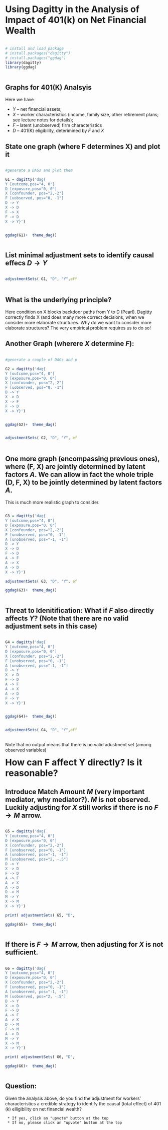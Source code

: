# Using Dagitty in the Analysis of Impact of 401(k) on Net Financial Wealth

<style>
  .col2 {
    columns: 2 200px;         /* number of columns and width in pixels*/
    -webkit-columns: 2 200px; /* chrome, safari */
    -moz-columns: 2 200px;    /* firefox */
  }
  .col3 {
    columns: 3 100px;
    -webkit-columns: 3 100px;
    -moz-columns: 3 100px;
  }
</style>




:::::: {.columns}
::: {.column width="49.5%" data-latex="{0.48\textwidth}" }
```r
# install and load package
# install.packages("dagitty")
# install.packages("ggdag")
library(dagitty)
library(ggdag)

```

:::
::: {.column width="1%" data-latex="{0.04\textwidth}"}
\ 
<!-- an empty Div (with a white space), serving as
a column separator -->
:::
:::::: {.column width="49.5%" data-latex="{0.48\textwidth}"}

```python

```
:::
::::::
\newline



## Graphs for 401(K) Analsyis


Here we have <br />

* $Y$ -- net financial assets;
* $X$ -- worker characteristics (income, family size, other retirement plans; see lecture notes for details);
* $F$ -- latent (unobserved) firm characteristics
* $D$ -- 401(K) eligibility, deterimined by $F$ and $X$



## State one graph (where F determines X) and plot it

:::::: {.columns}
::: {.column width="49.5%" data-latex="{0.48\textwidth}" }
```r
#generate a DAGs and plot them

G1 = dagitty('dag{
Y [outcome,pos="4, 0"]
D [exposure,pos="0, 0"]
X [confounder, pos="2,-2"]
F [uobserved, pos="0, -1"]
D -> Y
X -> D
F -> X
F -> D
X -> Y}')


ggdag(G1)+  theme_dag()
```

:::
::: {.column width="1%" data-latex="{0.04\textwidth}"}
\ 
<!-- an empty Div (with a white space), serving as
a column separator -->
:::
:::::: {.column width="49.5%" data-latex="{0.48\textwidth}"}

```python

```
:::
::::::
\newline


## List minimal adjustment sets to identify causal effecs $D \to Y$

:::::: {.columns}
::: {.column width="49.5%" data-latex="{0.48\textwidth}" }
```r
adjustmentSets( G1, "D", "Y",effect="total" ) 
```

:::
::: {.column width="1%" data-latex="{0.04\textwidth}"}
\ 
<!-- an empty Div (with a white space), serving as
a column separator -->
:::
:::::: {.column width="49.5%" data-latex="{0.48\textwidth}"}

```python

```
:::
::::::
\newline


## What is the underlying principle? 

Here condition on X blocks backdoor paths from Y to D (Pearl).  Dagitty correctly finds X (and does many more correct decisions, when we consider more elaborate structures. Why do we want to consider more elaborate structures? The very empirical problem requires us to do so!

## Another Graph (wherere $X$ determine $F$):

:::::: {.columns}
::: {.column width="49.5%" data-latex="{0.48\textwidth}" }
```r
#generate a couple of DAGs and plot them

G2 = dagitty('dag{
Y [outcome,pos="4, 0"]
D [exposure,pos="0, 0"]
X [confounder, pos="2,-2"]
F [uobserved, pos="0, -1"]
D -> Y
X -> D
X -> F
F -> D
X -> Y}')


ggdag(G2)+  theme_dag()
```

:::
::: {.column width="1%" data-latex="{0.04\textwidth}"}
\ 
<!-- an empty Div (with a white space), serving as
a column separator -->
:::
:::::: {.column width="49.5%" data-latex="{0.48\textwidth}"}

```python

```
:::
::::::
\newline









:::::: {.columns}
::: {.column width="49.5%" data-latex="{0.48\textwidth}" }
```r
adjustmentSets( G2, "D", "Y", effect="total" )
```

:::
::: {.column width="1%" data-latex="{0.04\textwidth}"}
\ 
<!-- an empty Div (with a white space), serving as
a column separator -->
:::
:::::: {.column width="49.5%" data-latex="{0.48\textwidth}"}

```python

```
:::
::::::
\newline








## One more graph (encompassing previous ones), where (F, X) are jointly determined by latent factors $A$. We can allow in fact the whole triple (D, F, X) to be jointly determined by latent factors $A$.


This is much more realistic graph to consider.


:::::: {.columns}
::: {.column width="49.5%" data-latex="{0.48\textwidth}" }
```r
G3 = dagitty('dag{
Y [outcome,pos="4, 0"]
D [exposure,pos="0, 0"]
X [confounder, pos="2,-2"]
F [unobserved, pos="0, -1"]
A [unobserved, pos="-1, -1"]
D -> Y
X -> D
F -> D
A -> F
A -> X
A -> D
X -> Y}')

adjustmentSets( G3, "D", "Y", effect="total"  ) 

ggdag(G3)+  theme_dag()
```

:::
::: {.column width="1%" data-latex="{0.04\textwidth}"}
\ 
<!-- an empty Div (with a white space), serving as
a column separator -->
:::
:::::: {.column width="49.5%" data-latex="{0.48\textwidth}"}

```python

```
:::
::::::
\newline




## Threat to Idenitification: What if $F$ also directly affects $Y$? (Note that there are no valid adjustment sets in this case)


:::::: {.columns}
::: {.column width="49.5%" data-latex="{0.48\textwidth}" }
```r
G4 = dagitty('dag{
Y [outcome,pos="4, 0"]
D [exposure,pos="0, 0"]
X [confounder, pos="2,-2"]
F [unobserved, pos="0, -1"]
A [unobserved, pos="-1, -1"]
D -> Y
X -> D
F -> D
A -> F
A -> X
A -> D
F -> Y
X -> Y}')


ggdag(G4)+  theme_dag()
```

:::
::: {.column width="1%" data-latex="{0.04\textwidth}"}
\ 
<!-- an empty Div (with a white space), serving as
a column separator -->
:::
:::::: {.column width="49.5%" data-latex="{0.48\textwidth}"}

```python

```
:::
::::::
\newline


:::::: {.columns}
::: {.column width="49.5%" data-latex="{0.48\textwidth}" }
```r
adjustmentSets( G4, "D", "Y",effect="total"  )

```

:::
::: {.column width="1%" data-latex="{0.04\textwidth}"}
\ 
<!-- an empty Div (with a white space), serving as
a column separator -->
:::
:::::: {.column width="49.5%" data-latex="{0.48\textwidth}"}

```python

```
:::
::::::
\newline


Note that no output means that there is no valid adustment set (among observed variables)

<span style="font-size:2em; font-weight:bold">  How can F affect Y directly? Is it reasonable? </span>

## Introduce Match Amount $M$ (very important mediator, why mediator?). $M$ is not observed.  Luckily adjusting for $X$ still works if there is no $F \to M$ arrow.

:::::: {.columns}
::: {.column width="49.5%" data-latex="{0.48\textwidth}" }
```r
G5 = dagitty('dag{
Y [outcome,pos="4, 0"]
D [exposure,pos="0, 0"]
X [confounder, pos="2,-2"]
F [unobserved, pos="0, -1"]
A [unobserved, pos="-1, -1"]
M [unobserved, pos="2, -.5"]
D -> Y
X -> D
F -> D
A -> F
A -> X
A -> D
D -> M
M -> Y
X -> M
X -> Y}')

print( adjustmentSets( G5, "D", "Y",effect="total"  ) )

ggdag(G5)+  theme_dag()
```

:::
::: {.column width="1%" data-latex="{0.04\textwidth}"}
\ 
<!-- an empty Div (with a white space), serving as
a column separator -->
:::
:::::: {.column width="49.5%" data-latex="{0.48\textwidth}"}

```python

```
:::
::::::
\newline


## If  there is $F \to M$ arrow, then adjusting for $X$ is not sufficient.


:::::: {.columns}
::: {.column width="49.5%" data-latex="{0.48\textwidth}" }
```r
G6 = dagitty('dag{
Y [outcome,pos="4, 0"]
D [exposure,pos="0, 0"]
X [confounder, pos="2,-2"]
F [unobserved, pos="0, -1"]
A [unobserved, pos="-1, -1"]
M [uobserved, pos="2, -.5"]
D -> Y
X -> D
F -> D
A -> F
A -> X
D -> M
F -> M
A -> D
M -> Y
X -> M
X -> Y}')

print( adjustmentSets( G6, "D", "Y" ),effect="total"  )

ggdag(G6)+  theme_dag()
```

:::
::: {.column width="1%" data-latex="{0.04\textwidth}"}
\ 
<!-- an empty Div (with a white space), serving as
a column separator -->
:::
:::::: {.column width="49.5%" data-latex="{0.48\textwidth}"}

```python

```
:::
::::::
\newline

## Question:
 
Given the analysis above, do you find the adjustment for workers' characteristics a credible strategy to identify the causal (total effect) of 401 (k) elligibility on net financial wealth?

     * If yes, click an "upvote" button at the top
     * If no, please click an "upvote" button at the top